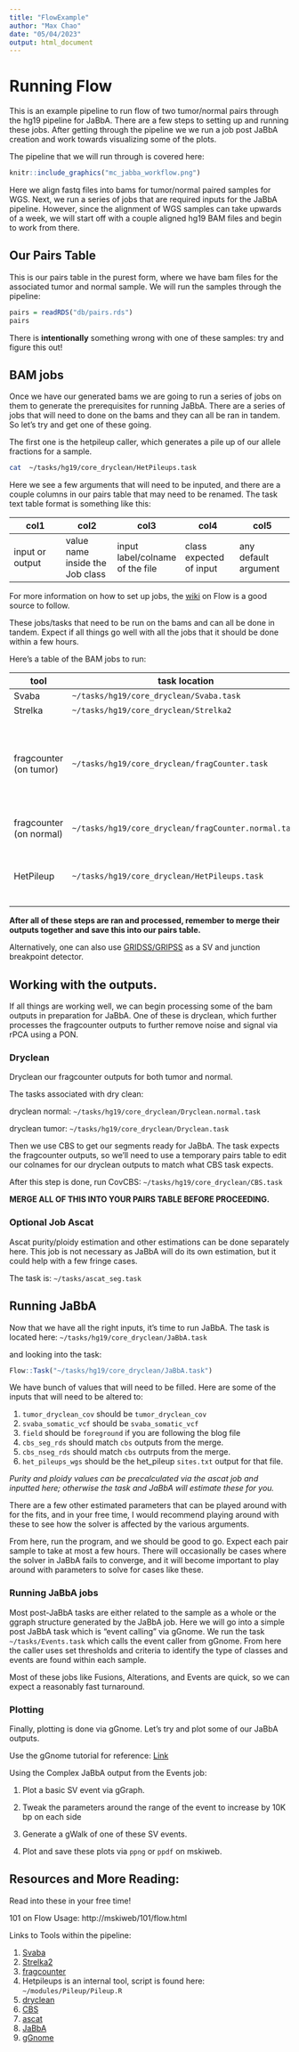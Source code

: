 ```yaml
---
title: "FlowExample"
author: "Max Chao"
date: "05/04/2023"
output: html_document
---
```


# Running Flow

This is an example pipeline to run flow of two tumor/normal pairs through the hg19
pipeline for JaBbA. There are a few steps to setting up and running these jobs.
After getting through the pipeline we we run a job post JaBbA creation and work
towards visualizing some of the plots.

The pipeline that we will run through is covered here:
```r
knitr::include_graphics("mc_jabba_workflow.png")
```

Here we align fastq files into bams for tumor/normal paired samples for WGS. Next,
we run a series of jobs that are required inputs for the JaBbA pipeline. 
However, since the alignment of WGS samples can take upwards of a week, we will start off with a couple aligned hg19 BAM files and begin to work from there.

## Our Pairs Table

This is our pairs table in the purest form, where we have bam files for the associated
tumor and normal sample. We will run the samples through the pipeline:

```r
pairs = readRDS("db/pairs.rds")
pairs
```

There is **intentionally** something wrong with one of these samples: try and figure
this out!

## BAM jobs

Once we have our generated bams we are going to run a series of jobs on them to generate
the prerequisites for running JaBbA. There are a series of jobs that will need to done on the bams and they can all be ran in tandem.
So let's try and get one of these going.

The first one is the hetpileup caller, which generates a pile up of our allele fractions
for a sample.

```bash
cat  ~/tasks/hg19/core_dryclean/HetPileups.task
```

Here we see a few arguments that will need to be inputed, and there are a couple 
columns in our pairs table that may need to be renamed. The task text table format is something
like this:

|col1|col2|col3|col4|col5|
|---|---|---|---|---|
|input or output|value name inside the Job class| input label/colname of the file| class expected of input| any default argument|


For more information on how to set up jobs, the [wiki](http://mskiweb/101/flow.html) on Flow is a good
source to follow.

These jobs/tasks that need to be run on the bams and can all be done in tandem. Expect
if all things go well with all the jobs that it should be done within a few hours.

Here's a table of the BAM jobs to run:

|tool|task location|description|
|---|---|---|
|Svaba|`~/tasks/hg19/core_dryclean/Svaba.task`|SV caller|
|Strelka|`~/tasks/hg19/core_dryclean/Strelka2`|SNV caller|
|fragcounter (on tumor)|`~/tasks/hg19/core_dryclean/fragCounter.task`|fragment counting across the genome with GC and mappability corrections|
|fragcounter (on normal)|`~/tasks/hg19/core_dryclean/fragCounter.normal.task`|same as above but for normal|
|HetPileup|`~/tasks/hg19/core_dryclean/HetPileups.task`|Get allele fractions for het sites across genome|

**After all of these steps are ran and processed, remember to merge their outputs together and
save this into our pairs table.**

Alternatively, one can also use [GRIDSS/GRIPSS](https://github.com/PapenfussLab/gridss) as a 
SV and junction breakpoint detector.

## Working with the outputs.

If all things are working well, we can begin processing some of the bam outputs in
preparation for JaBbA. One of these is dryclean, which further processes the fragcounter
outputs to further remove noise and signal via rPCA using a PON.

### Dryclean

Dryclean our fragcounter outputs for both tumor and normal.


The tasks associated with dry clean:

dryclean normal: `~/tasks/hg19/core_dryclean/Dryclean.normal.task`

dryclean tumor: `~/tasks/hg19/core_dryclean/Dryclean.task`


Then we use CBS to get our segments ready for JaBbA. The task expects the fragcounter outputs, so we'll need to use a temporary pairs table to edit our colnames for our dryclean outputs to match what CBS task expects.

After this step is done, run CovCBS: `~/tasks/hg19/core_dryclean/CBS.task`

**MERGE ALL OF THIS INTO YOUR PAIRS TABLE BEFORE PROCEEDING.**

### Optional Job Ascat

Ascat purity/ploidy estimation and other estimations can be done separately here.
This job is not necessary as JaBbA will do its own estimation, but it could help
with a few fringe cases.

The task is: `~/tasks/ascat_seg.task`

## Running JaBbA

Now that we have all the right inputs, it's time to run JaBbA.
The task is located here: `~/tasks/hg19/core_dryclean/JaBbA.task`

and looking into the task:

```r
Flow::Task("~/tasks/hg19/core_dryclean/JaBbA.task")
```

We have bunch of values that will need to be filled. Here are some of the inputs
that will need to be altered to:

1. `tumor_dryclean_cov` should be `tumor_dryclean_cov`
2. `svaba_somatic_vcf` should be `svaba_somatic_vcf`
3. `field` should be `foreground` if you are following the blog file
4. `cbs_seg_rds` should match `cbs` outputs from the merge.
5. `cbs_nseg_rds` should match `cbs` outrputs from the merge.
6. `het_pileups_wgs` should be the het_pileup `sites.txt` output for that file.

*Purity and ploidy values can be precalculated via the ascat job and inputted here; otherwise
the task and JaBbA will estimate these for you.*

There are a few other estimated parameters that can be played around with for the fits,
and in your free time, I would recommend playing around with these to see how the solver
is affected by the various arguments.

From here, run the program, and we should be good to go. Expect each pair sample
to take at most a few hours. There will occasionally be cases where the solver in 
JaBbA fails to converge, and it will become important to play around with parameters
to solve for cases like these.

### Running JaBbA jobs

Most post-JaBbA tasks are either related to the sample as a whole or the ggraph
structure generated by the JaBbA job. Here we will go into a simple post JaBbA task
which is "event calling" via gGnome. We run the task `~/tasks/Events.task` which calls
 the event caller from gGnome. From here the caller uses set thresholds and criteria
 to identify the type of classes and events are found within each sample.
 
 Most of these jobs like Fusions, Alterations, and Events are quick, so we can expect
a reasonably fast turnaround.

### Plotting

Finally, plotting is done via gGnome. Let's try and plot some of our JaBbA outputs.

Use the gGnome tutorial for reference: [Link](http://mskilab.com/gGnome/tutorial.html#Classifying_SV_events)

Using the Complex JaBbA output from the Events job:

1. Plot a basic SV event via gGraph.

2. Tweak the parameters around the range of the event to increase by 10K bp on each side

3. Generate a gWalk of one of these SV events.

4. Plot and save these plots via `ppng` or `ppdf` on mskiweb.

## Resources and More Reading:

Read into these in your free time!

101 on Flow Usage: http://mskiweb/101/flow.html

Links to Tools within the pipeline:

1. [Svaba](https://github.com/walaj/svaba)
2. [Strelka2](https://github.com/Illumina/strelka)
3. [fragcounter](https://github.com/mskilab/fragCounter)
4. Hetpileups is an internal tool, script is found here: ` ~/modules/Pileup/Pileup.R`
5. [dryclean](https://github.com/mskilab/dryclean)
6. [CBS](https://cran.r-project.org/web/packages/PSCBS/vignettes/CBS.pdf)
7. [ascat](https://github.com/VanLoo-lab/ascat)
8. [JaBbA](https://github.com/mskilab/JaBbA)
9. [gGnome](https://github.com/mskilab/gGnome)
